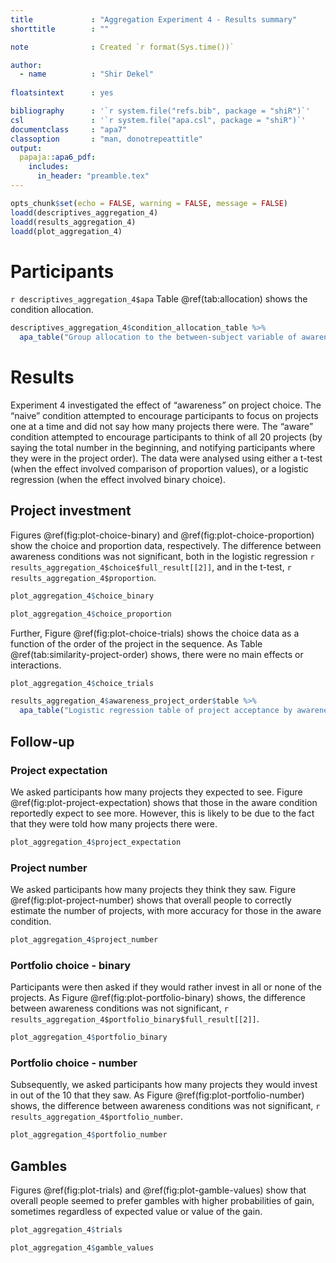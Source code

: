 ```yaml
---
title             : "Aggregation Experiment 4 - Results summary"
shorttitle        : ""

note              : Created `r format(Sys.time())`

author: 
  - name          : "Shir Dekel"
  
floatsintext      : yes

bibliography      : '`r system.file("refs.bib", package = "shiR")`'
csl               : '`r system.file("apa.csl", package = "shiR")`'
documentclass     : "apa7"
classoption       : "man, donotrepeattitle"
output: 
  papaja::apa6_pdf:
    includes: 
      in_header: "preamble.tex"
---
```


```r
opts_chunk$set(echo = FALSE, warning = FALSE, message = FALSE)
loadd(descriptives_aggregation_4)
loadd(results_aggregation_4)
loadd(plot_aggregation_4)
```

# Participants

`r descriptives_aggregation_4$apa` Table\ \@ref(tab:allocation) shows the condition allocation.

```r
descriptives_aggregation_4$condition_allocation_table %>% 
  apa_table("Group allocation to the between-subject variable of awareness.")
```

# Results

Experiment 4 investigated the effect of "awareness" on project choice. The
"naive" condition attempted to encourage participants to focus on projects one
at a time and did not say how many projects there were. The "aware" condition
attempted to encourage participants to think of all 20 projects (by saying the
total number in the beginning, and notifying participants where they were in the
project order). The data were analysed using either a t-test (when the effect
involved comparison of proportion values), or a logistic regression (when the
effect involved binary choice).

## Project investment

Figures\ \@ref(fig:plot-choice-binary) and\ \@ref(fig:plot-choice-proportion)
show the choice and proportion data, respectively. The difference between
awareness conditions was not significant, both in the logistic regression
`r results_aggregation_4$choice$full_result[[2]]`, and in the t-test,
`r results_aggregation_4$proportion`.

```r
plot_aggregation_4$choice_binary
```

```r
plot_aggregation_4$choice_proportion
```

Further, Figure\ \@ref(fig:plot-choice-trials) shows the choice data as a
function of the order of the project in the sequence. As Table\
\@ref(tab:similarity-project-order) shows, there were no main effects or interactions. 

```r
plot_aggregation_4$choice_trials
```

```r
results_aggregation_4$awareness_project_order$table %>%
  apa_table("Logistic regression table of project acceptance by awareness and trial.")
```

## Follow-up

### Project expectation

We asked participants how many projects they expected to see. Figure\
\@ref(fig:plot-project-expectation) shows that those in the aware condition
reportedly expect to see more. However, this is likely to be due to the fact
that they were told how many projects there were.

```r
plot_aggregation_4$project_expectation
```

### Project number

We asked participants how many projects they think they saw. Figure\
\@ref(fig:plot-project-number) shows that overall people to correctly estimate
the number of projects, with more accuracy for those in the aware condition.

```r
plot_aggregation_4$project_number
```

### Portfolio choice - binary

Participants were then asked if they would rather invest in all or none of the
projects. As Figure\ \@ref(fig:plot-portfolio-binary) shows, the difference
between awareness conditions was not significant,
`r results_aggregation_4$portfolio_binary$full_result[[2]]`.

```r
plot_aggregation_4$portfolio_binary
```

### Portfolio choice - number

Subsequently, we asked participants how many projects they would invest in out
of the 10 that they saw. As Figure\ \@ref(fig:plot-portfolio-number) shows, the
difference between awareness conditions was not significant,
`r results_aggregation_4$portfolio_number`.

```r
plot_aggregation_4$portfolio_number
```

## Gambles

Figures\ \@ref(fig:plot-trials) and\ \@ref(fig:plot-gamble-values) show that
overall people seemed to prefer gambles with higher probabilities of gain,
sometimes regardless of expected value or value of the gain.

```r
plot_aggregation_4$trials
```

```r
plot_aggregation_4$gamble_values
```
